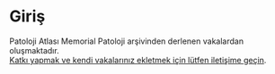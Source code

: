 # Giriş {#giris .unnumbered}

Patoloji Atlası Memorial Patoloji arşivinden derlenen vakalardan oluşmaktadır.  
[Katkı yapmak ve kendi vakalarınız ekletmek için lütfen iletişime geçin](https://www.patolojiatlasi.com/katki.html).
